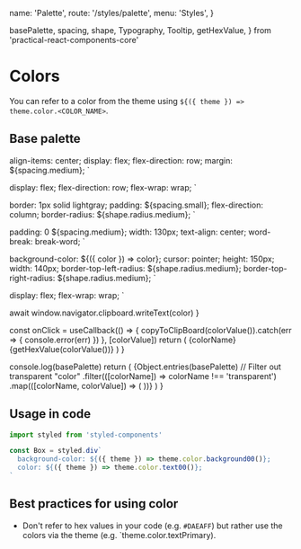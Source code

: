  name: 'Palette',
  route: '/styles/palette',
  menu: 'Styles',
}

  basePalette,
  spacing,
  shape,
  Typography,
  Tooltip,
  getHexValue,
} from 'practical-react-components-core'

# Colors

You can refer to a color from the theme using `${({ theme }) => theme.color.<COLOR_NAME>`.

## Base palette

  align-items: center;
  display: flex;
  flex-direction: row;
  margin: ${spacing.medium};
`

  display: flex;
  flex-direction: row;
  flex-wrap: wrap;
`

  border: 1px solid lightgray;
  padding: ${spacing.small};
  flex-direction: column;
  border-radius: ${shape.radius.medium};
`

  padding: 0 ${spacing.medium};
  width: 130px;
  text-align: center;
  word-break: break-word;
`

  background-color: ${({ color }) => color};
  cursor: pointer;
  height: 150px;
  width: 140px;
  border-top-left-radius: ${shape.radius.medium};
  border-top-right-radius: ${shape.radius.medium};
`

  display: flex;
  flex-wrap: wrap;
`

  await window.navigator.clipboard.writeText(color)
}

  const onClick = useCallback(() => {
    copyToClipBoard(colorValue()).catch(err => {
      console.error(err)
    })
  }, [colorValue])
  return (
    <ColorRow key={colorName}>
      <Tooltip text="Click to copy rgba-value">
        <ColorBox color={colorValue()} onClick={onClick} />
      </Tooltip>
      <ColorName variant="default-text">{colorName}</ColorName>
      <ColorName variant="explanatory-text">
        {getHexValue(colorValue())}
      </ColorName>
    </ColorRow>
  )
}

  console.log(basePalette)
  return (
    <PaletteContainer>
      {Object.entries(basePalette)
        // Filter out transparent "color"
        .filter(([colorName]) => colorName !== 'transparent')
        .map(([colorName, colorValue]) => (
          <PaletteColor
            key={colorName}
            colorName={colorName}
            colorValue={colorValue}
          />
        ))}
    </PaletteContainer>
  )
}

<Palette />

## Usage in code

```typescript
import styled from 'styled-components'

const Box = styled.div`
  background-color: ${({ theme }) => theme.color.background00()};
  color: ${({ theme }) => theme.color.text00()};
`
```

## Best practices for using color

- Don't refer to hex values in your code (e.g. `#DAEAFF`) but rather use the
  colors via the theme (e.g. `theme.color.textPrimary).
